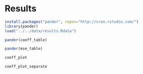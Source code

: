 # Results

```r
install.packages("pander", repos="http://cran.rstudio.com/")
library(pander)
load("../../data/results.Rdata")
```

```r
pander(coeff_table)
```

```r
pander(mse_table)
```

```r
coeff_plot
```

```r
coeff_plot_separate
```